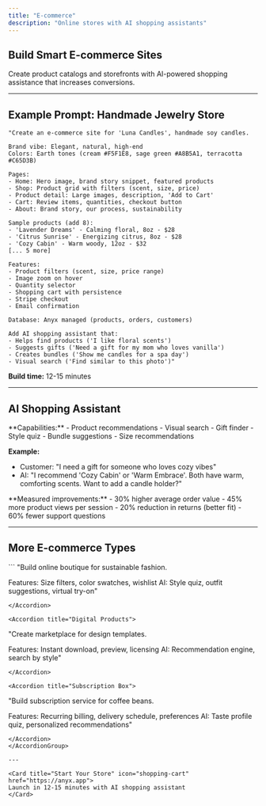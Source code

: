 ```yaml
---
title: "E-commerce"
description: "Online stores with AI shopping assistants"
---
```


## Build Smart E-commerce Sites

Create product catalogs and storefronts with AI-powered shopping assistance that increases conversions.

---

## Example Prompt: Handmade Jewelry Store

```
"Create an e-commerce site for 'Luna Candles', handmade soy candles.

Brand vibe: Elegant, natural, high-end
Colors: Earth tones (cream #F5F1E8, sage green #A8B5A1, terracotta #C65D3B)

Pages:
- Home: Hero image, brand story snippet, featured products
- Shop: Product grid with filters (scent, size, price)
- Product detail: Large images, description, 'Add to Cart'
- Cart: Review items, quantities, checkout button
- About: Brand story, our process, sustainability

Sample products (add 8):
- 'Lavender Dreams' - Calming floral, 8oz - $28
- 'Citrus Sunrise' - Energizing citrus, 8oz - $28
- 'Cozy Cabin' - Warm woody, 12oz - $32
[... 5 more]

Features:
- Product filters (scent, size, price range)
- Image zoom on hover
- Quantity selector
- Shopping cart with persistence
- Stripe checkout
- Email confirmation

Database: Anyx managed (products, orders, customers)

Add AI shopping assistant that:
- Helps find products ('I like floral scents')
- Suggests gifts ('Need a gift for my mom who loves vanilla')
- Creates bundles ('Show me candles for a spa day')
- Visual search ('Find similar to this photo')"
```

**Build time:** 12-15 minutes

---

## AI Shopping Assistant

<Tabs>
<Tab title="What It Does">
  **Capabilities:**
  - Product recommendations
  - Visual search
  - Gift finder
  - Style quiz
  - Bundle suggestions
  - Size recommendations
  
  **Example:**
  - Customer: "I need a gift for someone who loves cozy vibes"
  - AI: "I recommend 'Cozy Cabin' or 'Warm Embrace'. Both have warm, comforting scents. Want to add a candle holder?"
</Tab>

<Tab title="Results">
  **Measured improvements:**
  - 30% higher average order value
  - 45% more product views per session
  - 20% reduction in returns (better fit)
  - 60% fewer support questions
</Tab>
</Tabs>

---

## More E-commerce Types

<AccordionGroup>
<Accordion title="Fashion Store">
  ```
  "Build online boutique for sustainable fashion.
  
  Features: Size filters, color swatches, wishlist
  AI: Style quiz, outfit suggestions, virtual try-on"
  ```
</Accordion>

<Accordion title="Digital Products">
  ```
  "Create marketplace for design templates.
  
  Features: Instant download, preview, licensing
  AI: Recommendation engine, search by style"
  ```
</Accordion>

<Accordion title="Subscription Box">
  ```
  "Build subscription service for coffee beans.
  
  Features: Recurring billing, delivery schedule, preferences
  AI: Taste profile quiz, personalized recommendations"
  ```
</Accordion>
</AccordionGroup>

---

<Card title="Start Your Store" icon="shopping-cart" href="https://anyx.app">
  Launch in 12-15 minutes with AI shopping assistant
</Card>

